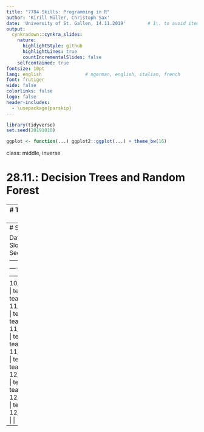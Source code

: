 ```yaml
---
title: "7784 Skills: Programming in R"
author: 'Kirill Müller, Christoph Sax'
date: 'University of St. Gallen, 14.11.2019'        # 1\. to avoid itemizing
output:
  cynkradown::cynkra_slides:
    nature:
      highlightStyle: github
      highlightLines: true
      countIncrementalSlides: false
    selfcontained: true
fontsize: 10pt
lang: english                # ngerman, english, italian, french
font: frutiger
wide: false
colorlinks: false
logo: false
header-includes:
  - \usepackage{parskip}
---
```


```r
library(tidyverse)
set.seed(20191010)

ggplot <- function(...) ggplot2::ggplot(...) + theme_bw(16)
```

class: middle, inverse

# 28.11.: Decision Trees and Random Forest


---
# Topics for today

- Homework hw2

- Two presentations

- Decision Trees

- Random Forest


---
# Schedule

  Date       | First Slot | Second Slot
-------------|------------|------------
  10/24/2019 | team04     | team10
  11/14/2019 | team09     | team03
  11/21/2019 | team12     | team01
  11/28/2019 | team07     | team05
  12/05/2019 | team06     | team11
  12/12/2019 | team08     |
  12/19/2019 |            |
---











